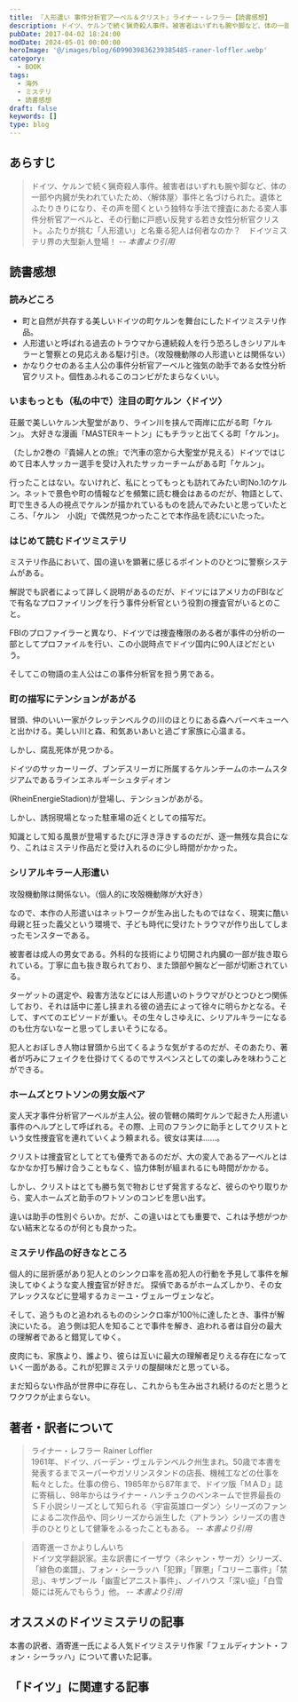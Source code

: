 ```yaml
---
title: 『人形遣い 事件分析官アーベル＆クリスト』ライナー・レフラー【読書感想】
description: ドイツ、ケルンで続く猟奇殺人事件。被害者はいずれも腕や脚など、体の一部や内臓が失われていたため、〈解体屋〉事件と名づけられた。遺体とふたりきりになり、その声を聞くという独特な手法で捜査にあたる変人事件分析官アーベルと、その行動に戸惑い反発する若き女性分析官クリスト。ふたりが挑む「人形遣い」と名乗る犯人は何者なのか？
pubDate: 2017-04-02 18:24:00
modDate: 2024-05-01 00:00:00
heroImage: '@/images/blog/6099039836239385485-raner-loffler.webp'
category:
  - BOOK
tags:
  - 海外
  - ミステリ
  - 読書感想
draft: false
keywords: []
type: blog
---
```



## あらすじ

> ドイツ、ケルンで続く猟奇殺人事件。被害者はいずれも腕や脚など、体の一部や内臓が失われていたため、〈解体屋〉事件と名づけられた。遺体とふたりきりになり、その声を聞くという独特な手法で捜査にあたる変人事件分析官アーベルと、その行動に戸惑い反発する若き女性分析官クリスト。ふたりが挑む「人形遣い」と名乗る犯人は何者なのか？　ドイツミステリ界の大型新人登場！ <cite>-- 本書より引用</cite>

## 読書感想

### 読みどころ

- 町と自然が共存する美しいドイツの町ケルンを舞台にしたドイツミステリ作品。
- 人形遣いと呼ばれる過去のトラウマから連続殺人を行う恐ろしきシリアルキラーと警察との見応えある駆け引き。（攻殻機動隊の人形遣いとは関係ない）
- かなりクセのある主人公の事件分析官アーベルと強気の助手である女性分析官クリスト。個性あふれるこのコンビがたまらなくいい。

### いまもっとも（私の中で）注目の町ケルン〈ドイツ〉

荘厳で美しいケルン大聖堂があり、ライン川を挟んで両岸に広がる町「ケルン」。 大好きな漫画「MASTERキートン」にもチラッと出てくる町「ケルン」。

（たしか2巻の『貴婦人との旅』で汽車の窓から大聖堂が見える）ドイツではじめて日本人サッカー選手を受け入れたサッカーチームがある町「ケルン」。

行ったことはない。ないけれど、私にとってもっとも訪れてみたい町No.1のケルン。ネットで景色や町の情報などを頻繁に読む機会はあるのだが、物語として、町で生きる人の視点でケルンが描かれているものを読んでみたいと思っていたところ、「ケルン　小説」で偶然見つかったことで本作品を読むにいたった。

### はじめて読むドイツミステリ

ミステリ作品において、国の違いを顕著に感じるポイントのひとつに警察システムがある。

解説でも訳者によって詳しく説明があるのだが、ドイツにはアメリカのFBIなどで有名なプロファイリングを行う事件分析官という役割の捜査官がいるとのこと。

FBIのプロファイラーと異なり、ドイツでは捜査権限のある者が事件の分析の一部としてプロファイルを行い、この小説時点でドイツ国内に90人ほどだという。

そしてこの物語の主人公はこの事件分析官を担う男である。

### 町の描写にテンションがあがる

冒頭、仲のいい一家がクレッテンベルクの川のほとりにある森へバーベキューへと出かける。美しい川と森、和気あいあいと過ごす家族に心温まる。

しかし、腐乱死体が見つかる。

ドイツのサッカーリーグ、ブンデスリーガに所属するケルンチームのホームスタジアムであるラインエネルギーシュタディオン

(RheinEnergieStadion)が登場し、テンションがあがる。

しかし、誘拐現場となった駐車場の近くとしての描写だ。

知識として知る風景が登場するたびに浮き浮きするのだが、逐一無残な具合になり、これはミステリ作品だと受け入れるのに少し時間がかかった。

### シリアルキラー人形遣い

攻殻機動隊は関係ない。（個人的に攻殻機動隊が大好き）

なので、本作の人形遣いはネットワークが生み出したものではなく、現実に酷い母親と狂った義父という環境で、子ども時代に受けたトラウマが作り出してしまったモンスターである。

被害者は成人の男女である。外科的な技術により切開され内臓の一部が抜き取られている。丁寧に血も抜き取られており、また頭部や腕など一部が切断されている。

ターゲットの選定や、殺害方法などには人形遣いのトラウマがひとつひとつ関係しており、それは話中に差し挟まれる彼の過去によって徐々に明らかとなる。そして、すべてのエピソードが重い。その生々しさゆえに、シリアルキラーになるのも仕方ないなーと思ってしまいそうになる。

犯人とおぼしき人物は冒頭から出てくるような気がするのだが、そのあたり、著者が巧みにフェイクを仕掛けてくるのでサスペンスとしての楽しみを味わうことができる。

### ホームズとワトソンの男女版ペア

変人天才事件分析官アーベルが主人公。彼の管轄の隣町ケルンで起きた人形遣い事件のヘルプとして呼ばれる。その際、上司のフランクに助手としてクリストという女性捜査官を連れていくよう頼まれる。彼女は実は……。

クリストは捜査官としてとても優秀であるのだが、大の変人であるアーベルとはなかなか打ち解け合うこともなく、協力体制が組まれるにも時間がかかる。

しかし、クリストはとても勝ち気で物おじせず発言するなど、彼らのやり取りから、変人ホームズと助手のワトソンのコンビを思い出す。

違いは助手の性別ぐらいか。だが、この違いはとても重要で、これは予想がつかない結末となるのが何とも良かった。

### ミステリ作品の好きなところ

個人的に屈折感があり犯人とのシンクロ率を高め犯人の行動を予見して事件を解決してゆくような変人捜査官が好きだ。
探偵であるがホームズしかり、その女アレックスなどに登場するカミーユ・ヴェルーヴェンなど。

<BlogCard
  title='『その女アレックス』ピエール・ルメートル【読書感想・あらすじ】'
  description='その女アレックス（ピエールルメートル）のあらすじと感想。おまえが死ぬのを見たい ――男はそう言ってアレックスを監禁した。檻に幽閉され、衰弱した彼女は、死を目前に脱出を図るが……しかし、ここまでは序章にすぎない。孤独な女アレックスの壮絶なる秘密が明かされるや、物語は大逆転を繰り返し'
  url='https://www.neputa-note.net/2016/05/blog-post_30/'
  domain='www.neputa-note.net'
/>

そして、追うものと追われるもののシンクロ率が100％に達したとき、事件が解決にいたる。
追う側は犯人を知ることで事件を解き、追われる者は自分の最大の理解者であると錯覚してゆく。

皮肉にも、家族より、誰より、彼らは互いに最大の理解者足りえる存在になっていく一面がある。これが犯罪ミステリの醍醐味だと思っている。

まだ知らない作品が世界中に存在し、これからも生み出され続けるのだと思うとワクワクが止まらない。

<div class='not-prose'>
  <div data-vc_mylinkbox_id='886763622'></div>
</div>

## 著者・訳者について

> ライナー・レフラー Rainer Loffler<br />
> 1961年、ドイツ、バーデン・ヴェルテンベルク州生まれ。50歳で本書を発表するまでスーパーやガソリンスタンドの店長、機械工などの仕事を転々とした。仕事の傍ら、1985年から87年まで、ドイツ版「ＭＡＤ」誌に寄稿し、98年からはライナー・ハンチュクのペンネームで世界最長のＳＦ小説シリーズとして知られる〈宇宙英雄ローダン〉シリーズのファンによる二次作品や、同シリーズから派生した〈アトラン〉シリーズの書き手のひとりとして健筆をふるったこともある。 <cite>-- 本書より引用</cite>

> 酒寄進一さかよりしんいち<br />
> ドイツ文学翻訳家。主な訳書にイーザウ〈ネシャン・サーガ〉シリーズ、「緋色の楽譜」、フォン・シーラッハ「犯罪」「罪悪」「コリーニ事件」「禁忌」、キザンブール「幽霊ピアニスト事件」、ノイハウス「深い疵」「白雪姫には死んでもらう」他。 <cite>-- 本書より引用</cite>

## オススメのドイツミステリの記事

本書の訳者、酒寄進一氏による人気ドイツミステリ作家「フェルディナント・フォン・シーラッハ」について書いた記事。

<BlogCard
  title='「フェルディナント・フォン・シーラッハ」のススメ（ドイツの人気ミステリ作家）'
  description='シーシーラッハー、シーラッハー！みなさん、「シーラッハ」してますか？そう、「フェルディナント・フォン・シーラッハ」とは、日本で2011年に作品が発表され翌年の本屋大賞をキッカケに大注目されたドイツの小説家です。私がシーラッハし始めたのは今年2021年。10年ほど遅れてのマイブーム到来なんてよくある話'
  url='https://www.neputa-note.net/2021/09/ferdinand-von-schirach/'
  domain='www.neputa-note.net'
/>

## 「ドイツ」に関連する記事

<BlogCard
  title='Netflix オリジナルドラマ『クリミナル（全４編）』のススメ ～取調室を舞台に繰り広げる犯罪ミステリ～ '
  description='作品構成はイギリス編、ドイツ編、フランス編、スペイン編と4カ国版があります。各編3～4話ほどなので、あっという間に一気見できるのではないでしょうか。「リミテッドエディション」として登場した本作ですが、人気があったからかわかりませんが「イギリス編」のみシーズン2が2020年に公開されています。'
  url='https://www.neputa-note.net/2021/01/netflix-criminal/'
  domain='www.neputa-note.net'
/>

<BlogCard
  title='『一〇〇年前の世界一周』 アベグ・ワルデマール　～ドイツ人青年による100年前の世界の記録～ 【読書感想】【写真集】'
  description='一〇〇年前の世界一周 (日経ナショナルジオグラフィック社)　アベグ・ワルデマール　あらすじと感想。世界は広い、そして各地ごとに多様な文化と暮らしがある。昨今はネットで容易に世界の様子を知った気分になることができるが、本作で受ける感慨はその比ではなかった。'
  url='https://www.neputa-note.net/2015/01/blog-post_15/'
  domain='www.neputa-note.net'
/>
